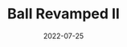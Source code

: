 ---
title: Ball Revamped II
description: A puzzle game about momentum on ice.
date: 2022-07-25
type: Flash
name: ball
credits:
- Game by Newgrounds
---